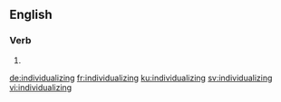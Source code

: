==English==

===Verb===
{{head|en|present participle}}

# {{present participle of|individualize|lang=en}}

[[de:individualizing]]
[[fr:individualizing]]
[[ku:individualizing]]
[[sv:individualizing]]
[[vi:individualizing]]
